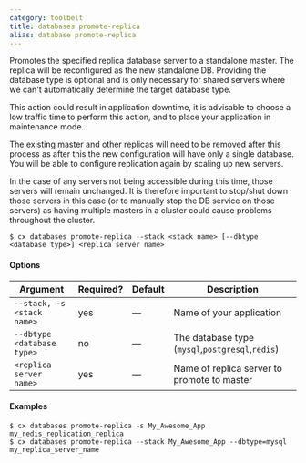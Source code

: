 ```yaml
---
category: toolbelt
title: databases promote-replica
alias: database promote-replica
---
```


Promotes the specified replica database server to a standalone master. The replica will be reconfigured as the new standalone DB. Providing the database type is optional and is only necessary for shared servers where we can't automatically determine the target database type.

<Callout type="warning" title="Could result in downtime">
This action could result in application downtime, it is advisable to choose a low traffic time to perform this action, and to place your application in maintenance mode.
</Callout>

The existing master and other replicas will need to be removed after this process as after this the new configuration will have only a single database. You will be able to configure replication again by scaling up new servers. 

In the case of any servers not being accessible during this time, those servers will remain unchanged. It is therefore important to stop/shut down those servers in this case (or to manually stop the DB service on those servers) as having multiple masters in a cluster could cause problems throughout the cluster.

```shell
$ cx databases promote-replica --stack <stack name> [--dbtype <database type>] <replica server name>
```

#### Options

| Argument | Required? | Default | Description |
|  ---  |  ---  |  ---  |  ---  |
| `--stack, -s <stack name>` | yes | — | Name of your application |
| `--dbtype <database type>` | no | — | The database type (`mysql`,`postgresql`,`redis`) |
| `<replica server name>` | yes | — | Name of replica server to promote to master |

#### Examples

```shell
$ cx databases promote-replica -s My_Awesome_App my_redis_replication_replica
$ cx databases promote-replica --stack My_Awesome_App --dbtype=mysql my_replica_server_name
```
